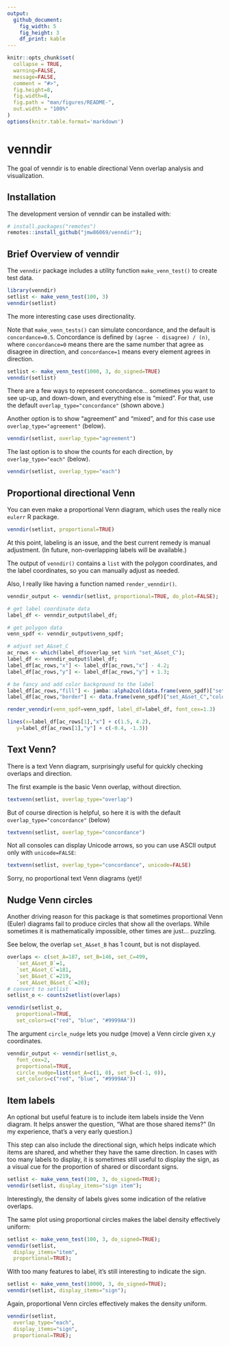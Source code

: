 ```yaml
---
output:
  github_document:
    fig_width: 5
    fig_height: 3
    df_print: kable
---
```


<!-- README.md is generated from README.Rmd. Please edit that file -->

```r
knitr::opts_chunk$set(
  collapse = TRUE,
  warning=FALSE,
  message=FALSE,
  comment = "#>",
  fig.height=8,
  fig.width=8,
  fig.path = "man/figures/README-",
  out.width = "100%"
)
options(knitr.table.format='markdown')
```

# venndir

<!-- badges: start -->
<!-- badges: end -->

The goal of venndir is to enable directional Venn overlap
analysis and visualization.


## Installation

The development version of venndir can be installed with:

``` r
# install.packages("remotes")
remotes::install_github("jmw86069/venndir");
```


## Brief Overview of venndir

The `venndir` package includes a utility function `make_venn_test()`
to create test data.

```r
library(venndir)
setlist <- make_venn_test(100, 3)
venndir(setlist)
```

The more interesting case uses directionality.

Note that `make_venn_tests()` can simulate concordance,
and the default is `concordance=0.5`. Concordance is defined
by `(agree - disagree) / (n)`, where `concordance=0` means
there are the same number that agree as disagree in direction,
and `concordance=1` means every element agrees in direction.

```r
setlist <- make_venn_test(1000, 3, do_signed=TRUE)
venndir(setlist)
```

There are a few ways to represent concordance... sometimes you
want to see up-up, and down-down, and everything else is "mixed".
For that, use the default `overlap_type="concordance"` (shown above.)

Another option is to show "agreement" and "mixed", and for this
case use `overlap_type="agreement"` (below).

```r
venndir(setlist, overlap_type="agreement")
```

The last option is to show the counts for each direction,
by `overlap_type="each"` (below).

```r
venndir(setlist, overlap_type="each")
```

## Proportional directional Venn

You can even make a proportional Venn diagram, which uses the
really nice `eulerr` R package.

```r
venndir(setlist, proportional=TRUE)
```

At this point, labeling is an issue, and the best current
remedy is manual adjustment. (In future, non-overlapping labels
will be available.)

The output of `venndir()` contains a `list` with
the polygon coordinates, and the label coordinates, so you
can manually adjust as needed.

Also, I really like having a function named `render_venndir()`.

```r
venndir_output <- venndir(setlist, proportional=TRUE, do_plot=FALSE);

# get label coordinate data
label_df <- venndir_output$label_df;

# get polygon data
venn_spdf <- venndir_output$venn_spdf;

# adjust set_A&set_C
ac_rows <- which(label_df$overlap_set %in% "set_A&set_C");
label_df <- venndir_output$label_df;
label_df[ac_rows,"x"] <- label_df[ac_rows,"x"] - 4.2;
label_df[ac_rows,"y"] <- label_df[ac_rows,"y"] + 1.3;

# be fancy and add color background to the label
label_df[ac_rows,"fill"] <- jamba::alpha2col(data.frame(venn_spdf)["set_A&set_C","color"], alpha=0.5);
label_df[ac_rows,"border"] <- data.frame(venn_spdf)["set_A&set_C","color"];

render_venndir(venn_spdf=venn_spdf, label_df=label_df, font_cex=1.3)

lines(x=label_df[ac_rows[1],"x"] + c(1.5, 4.2),
   y=label_df[ac_rows[1],"y"] + c(-0.4, -1.3))
```



## Text Venn?

There is a text Venn diagram, surprisingly useful for quickly
checking overlaps and direction.

The first example is the basic Venn overlap, without direction.

```r
textvenn(setlist, overlap_type="overlap")
```

But of course direction is helpful, so here it is with the
default `overlap_type="concordance"` (below)

```r
textvenn(setlist, overlap_type="concordance")
```

Not all consoles can display Unicode arrows, so you can use ASCII
output only with `unicode=FALSE`:

```r
textvenn(setlist, overlap_type="concordance", unicode=FALSE)
```

Sorry, no proportional text Venn diagrams (yet)!


## Nudge Venn circles

Another driving reason for this package is that sometimes
proportional Venn (Euler) diagrams fail to produce circles
that show all the overlaps. While sometimes it is
mathematically impossible, other times are just... puzzling.

See below, the overlap `set_A&set_B` has 1 count, but is not
displayed.

```r
overlaps <- c(set_A=187, set_B=146, set_C=499,
   `set_A&set_B`=1,
   `set_A&set_C`=181,
   `set_B&set_C`=219,
   `set_A&set_B&set_C`=20);
# convert to setlist
setlist_o <- counts2setlist(overlaps)

venndir(setlist_o,
   proportional=TRUE,
   set_colors=c("red", "blue", "#9999AA"))
```

The argument `circle_nudge` lets you nudge (move) a Venn circle
given x,y coordinates.

```r
venndir_output <- venndir(setlist_o,
   font_cex=2,
   proportional=TRUE,
   circle_nudge=list(set_A=c(1, 0), set_B=c(-1, 0)),
   set_colors=c("red", "blue", "#9999AA"))
```


## Item labels

An optional but useful feature is to include item labels
inside the Venn diagram. It helps answer the question,
"What are those shared items?" (In my experience, that's
a very early question.)

This step can also include the
directional sign, which helps indicate which items
are shared, and whether they have the same direction.
In cases with too many labels to display, it is sometimes
still useful to display the sign, as a visual cue for the
proportion of shared or discordant signs.


```r
setlist <- make_venn_test(100, 3, do_signed=TRUE);
venndir(setlist, display_items="sign item");
```

Interestingly, the density of labels gives some indication
of the relative overlaps.

The same plot using proportional circles makes the
label density effectively uniform:


```r
setlist <- make_venn_test(100, 3, do_signed=TRUE);
venndir(setlist,
  display_items="item",
  proportional=TRUE);
```

With too many features to label, it's still interesting to indicate
the sign.

```r
setlist <- make_venn_test(10000, 3, do_signed=TRUE);
venndir(setlist, display_items="sign");
```

Again, proportional Venn circles effectively makes the density
uniform.

```r
venndir(setlist,
  overlap_type="each",
  display_items="sign",
  proportional=TRUE);
```
